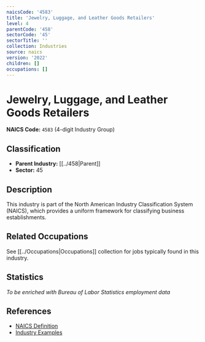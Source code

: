 ```yaml
---
naicsCode: '4583'
title: 'Jewelry, Luggage, and Leather Goods Retailers'
level: 4
parentCode: '458'
sectorCode: '45'
sectorTitle: ''
collection: Industries
source: naics
version: '2022'
children: []
occupations: []
---
```

# Jewelry, Luggage, and Leather Goods Retailers

**NAICS Code:** `4583` (4-digit Industry Group)

## Classification

- **Parent Industry:** [[../458|Parent]]
- **Sector:** 45

## Description

This industry is part of the North American Industry Classification System (NAICS), which provides a uniform framework for classifying business establishments.

## Related Occupations

See [[../Occupations|Occupations]] collection for jobs typically found in this industry.

## Statistics

*To be enriched with Bureau of Labor Statistics employment data*

## References

- [NAICS Definition](https://www.census.gov/naics/)
- [Industry Examples](https://www.census.gov/naics/2022NAICS/)
